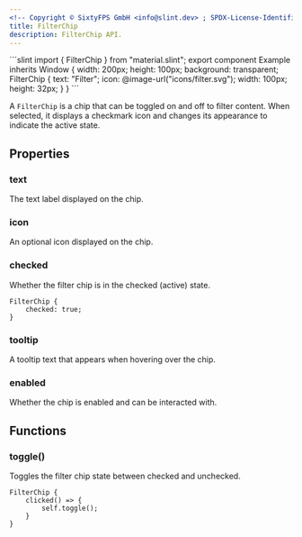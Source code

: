 ```yaml
---
<!-- Copyright © SixtyFPS GmbH <info@slint.dev> ; SPDX-License-Identifier: MIT -->
title: FilterChip
description: FilterChip API.
---
```



<CodeSnippetMD imagePath="" imageWidth="0" imageHeight="0" imageAlt="">
```slint
import { FilterChip } from "material.slint";
export component Example inherits Window {
    width: 200px;
    height: 100px;
    background: transparent;
    FilterChip {
        text: "Filter";
        icon: @image-url("icons/filter.svg");
        width: 100px;
        height: 32px;
    }
}
```
</CodeSnippetMD>

A `FilterChip` is a chip that can be toggled on and off to filter content. When selected, it displays a checkmark icon and changes its appearance to indicate the active state.

## Properties

### text
<SlintProperty propName="text" typeName="string">
The text label displayed on the chip.
</SlintProperty>

### icon
<SlintProperty propName="icon" typeName="image">
An optional icon displayed on the chip.
</SlintProperty>

### checked
<SlintProperty propName="checked" typeName="bool" propertyVisibility="in-out">
Whether the filter chip is in the checked (active) state.

```slint "checked: true;"
FilterChip {
    checked: true;
}
```
</SlintProperty>

### tooltip
<SlintProperty propName="tooltip" typeName="string">
A tooltip text that appears when hovering over the chip.
</SlintProperty>

### enabled
<SlintProperty propName="enabled" typeName="bool" defaultValue="true">
Whether the chip is enabled and can be interacted with.
</SlintProperty>

## Functions

### toggle()
Toggles the filter chip state between checked and unchecked.

```slint {2-4}
FilterChip {
    clicked() => {
        self.toggle();
    }
}
``` 